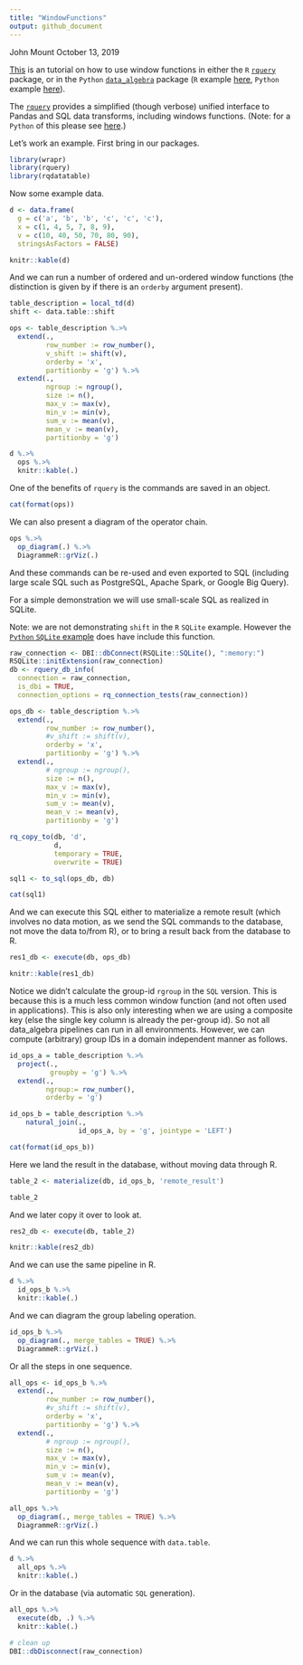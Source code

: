 ```yaml
---
title: "WindowFunctions"
output: github_document
---
```


John Mount
October 13, 2019

[This](https://github.com/WinVector/data_algebra/blob/master/Examples/WindowFunctions/WindowFunctions.md) is an tutorial on how to use window functions in either the `R` [`rquery`](https://github.com/WinVector/rquery) package, or in the `Python` [`data_algebra`](https://github.com/WinVector/data_algebra) package (`R` example [here](), `Python` example [here](https://github.com/WinVector/data_algebra/blob/master/Examples/WindowFunctions/WindowFunctions.md)).


The [`rquery`](https://github.com/WinVector/rquery) provides a simplified (though verbose) unified interface to Pandas and SQL data transforms, including windows functions. (Note: for a `Python` of this please see [here](https://github.com/WinVector/data_algebra/blob/master/Examples/WindowFunctions/WindowFunctions.md).)

Let's work an example. First bring in our packages.

```r
library(wrapr)
library(rquery)
library(rqdatatable)
```

Now some example data.

```r
d <- data.frame(
  g = c('a', 'b', 'b', 'c', 'c', 'c'),
  x = c(1, 4, 5, 7, 8, 9),
  v = c(10, 40, 50, 70, 80, 90),
  stringsAsFactors = FALSE)

knitr::kable(d)
```

And we can run a number of ordered and un-ordered window functions (the distinction is given by if there is an `orderby` argument present).

```r
table_description = local_td(d)
shift <- data.table::shift

ops <- table_description %.>%
  extend(., 
         row_number := row_number(),
         v_shift := shift(v),
         orderby = 'x',
         partitionby = 'g') %.>%
  extend(., 
         ngroup := ngroup(),
         size := n(),
         max_v := max(v),
         min_v := min(v),
         sum_v := mean(v),
         mean_v := mean(v),
         partitionby = 'g') 

d %.>%
  ops %.>%
  knitr::kable(.)
```


One of the benefits of `rquery` is the commands are saved in an object.

```r
cat(format(ops))
```

We can also present a diagram of the operator chain.

```r
ops %.>%
  op_diagram(.) %.>% 
  DiagrammeR::grViz(.)
```

And these commands can be re-used and even exported to SQL (including large scale SQL such as PostgreSQL, Apache Spark, or Google Big Query).

For a simple demonstration we will use small-scale SQL as realized in SQLite.

Note: we are not demonstrating `shift` in the `R` `SQLite` example. However the [`Python` `SQLite` example](https://github.com/WinVector/data_algebra/blob/master/Examples/WindowFunctions/WindowFunctions.md) does have include this function.

```r
raw_connection <- DBI::dbConnect(RSQLite::SQLite(), ":memory:")
RSQLite::initExtension(raw_connection)
db <- rquery_db_info(
  connection = raw_connection,
  is_dbi = TRUE,
  connection_options = rq_connection_tests(raw_connection))

ops_db <- table_description %.>%
  extend(., 
         row_number := row_number(),
         #v_shift := shift(v),
         orderby = 'x',
         partitionby = 'g') %.>%
  extend(., 
         # ngroup := ngroup(),
         size := n(),
         max_v := max(v),
         min_v := min(v),
         sum_v := mean(v),
         mean_v := mean(v),
         partitionby = 'g') 

rq_copy_to(db, 'd',
           d,
           temporary = TRUE, 
           overwrite = TRUE)

sql1 <- to_sql(ops_db, db)

cat(sql1)
```

And we can execute this SQL either to materialize a remote result (which involves no data motion, as we send the SQL commands to the database, not move the data to/from R), or to bring a result back from the database to R.

```r
res1_db <- execute(db, ops_db)

knitr::kable(res1_db)
```

Notice we didn't calculate the group-id `rgroup` in the `SQL` version.  This is because this is a much less common window function (and not often used in applications). This is also only interesting when we are using a composite key (else the single key column is already the per-group id). So not all data_algebra pipelines can run in all environments. However, we can compute (arbitrary) group IDs in a domain independent manner as follows.


```r
id_ops_a = table_description %.>%
  project(.,
          groupby = 'g') %.>%
  extend(.,
         ngroup:= row_number(),
         orderby = 'g')

id_ops_b = table_description %.>%
    natural_join(.,
                 id_ops_a, by = 'g', jointype = 'LEFT')

cat(format(id_ops_b))
```

Here we land the result in the database, without moving data through R.

```r
table_2 <- materialize(db, id_ops_b, 'remote_result')

table_2
```

And we later copy it over to look at.

```r
res2_db <- execute(db, table_2)

knitr::kable(res2_db)
```

And we can use the same pipeline in R.

```r
d %.>% 
  id_ops_b %.>%
  knitr::kable(.)
```

And we can diagram the group labeling operation.

```r
id_ops_b %.>%
  op_diagram(., merge_tables = TRUE) %.>% 
  DiagrammeR::grViz(.)
```

Or all the steps in one sequence.

```r
all_ops <- id_ops_b %.>%
  extend(., 
         row_number := row_number(),
         #v_shift := shift(v),
         orderby = 'x',
         partitionby = 'g') %.>%
  extend(., 
         # ngroup := ngroup(),
         size := n(),
         max_v := max(v),
         min_v := min(v),
         sum_v := mean(v),
         mean_v := mean(v),
         partitionby = 'g') 

all_ops %.>%
  op_diagram(., merge_tables = TRUE) %.>% 
  DiagrammeR::grViz(.)
```


And we can run this whole sequence with `data.table`.

```r
d %.>% 
  all_ops %.>%
  knitr::kable(.)
```

Or in the database (via automatic `SQL` generation).

```r
all_ops %.>%
  execute(db, .) %.>%
  knitr::kable(.)
```


```r
# clean up
DBI::dbDisconnect(raw_connection)
```

